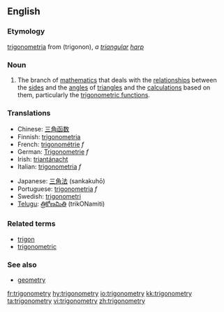 ==English==

===Etymology===
{{L.}} [[trigonometria]] from {{Gr.}} (trigonon), ''a [[triangular]] [[harp]]''

===Noun===
{{wikipedia}}
{{en-noun|-}}

# {{mathematics}} The branch of [[mathematics]] that deals with the [[relationship]]s between the [[side]]s and the [[angle]]s of [[triangle]]s and the [[calculation]]s based on them, particularly the [[trigonometric function]]s.

===Translations===
{{top}}
*Chinese: [[三角函数]]
*Finnish: [[trigonometria#Finnish|trigonometria]]
*French: [[trigonométrie]] ''f''
*German: [[Trigonometrie]] ''f''
*Irish: [[triantánacht]]
*Italian: [[trigonometria#Italian|trigonometria]] ''f''
{{mid}}
*Japanese: [[三角法]] (sankakuhō)
*Portuguese: [[trigonometria#Portuguese|trigonometria]] ''f''
*Swedish: [[trigonometri]] {{c}}
*[[Telugu]]: [[త్రికోణమితి]] (trikONamiti)
{{bottom}}

===Related terms===
*[[trigon]]
*[[trigonometric]]

===See also===
*[[geometry]]

[[fr:trigonometry]]
[[hy:trigonometry]]
[[io:trigonometry]]
[[kk:trigonometry]]
[[ta:trigonometry]]
[[vi:trigonometry]]
[[zh:trigonometry]]
